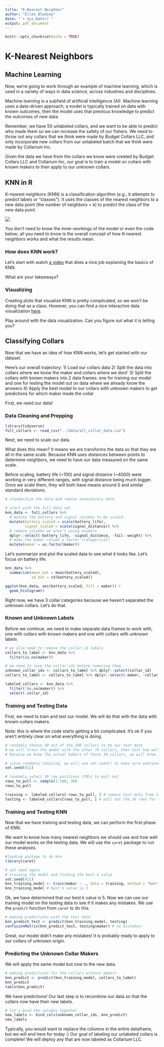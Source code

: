 ```yaml
---
title: "K-Nearest Neighbor"
author: "Ellen Bledsoe"
date: "`r Sys.Date()`"
output: pdf_document
---
```


```r
knitr::opts_chunk$set(echo = TRUE)
```

# K-Nearest Neighbors

## Machine Learning

Now, we're going to work through an example of machine learning, which is used in a variety of ways in data science, across industries and disciplines.

Machine learning is a subfield of artificial intelligence (AI). Machine learning uses a data-driven approach; a model is typically trained on data with known outcomes, then the model uses that previous knowledge to predict the outcomes of new data.

Remember, we have 50 unlabeled collars, and we want to be able to predict who made them so we can increase the safety of our fishers. We need to throw out any collars that we think were made by Budget Collars LLC, and only incorporate new collars from our unlabeled batch that we think were made by Collarium Inc.

Given the data we have from the collars we know were created by Budget Collars LLC and Collarium Inc, our goal is to train a model on collars with known makers to then apply to our unknown collars.

## KNN in R

K-nearest neighbors (KNN) is a classification algorithm (e.g., it attempts to predict labels or "classes"). It uses the classes of the nearest neighbors to a new data point (the number of neighbors = k) to predict the class of the new data point.

![](nearest_neighbor.gif)

You don't need to know the inner-workings of the model or even the code below; all you need to know is the overall concept of how K-nearest neighbors works and what the results mean.

### How does KNN work?

Let's start with watch [a video](https://www.youtube.com/watch?v=MDniRwXizWo&ab_channel=AugmentedStartups) that does a nice job explaining the basics of KNN.

What are your takeaways?

### Visualizing

Creating plots that visualize KNN is pretty complicated, so we won't be doing that as a class. However, you can find a nice interactive data visualization [here](http://vision.stanford.edu/teaching/cs231n-demos/knn/).

Play around with the data visualization. Can you figure out what it is telling you?

## Classifying Collars

Now that we have an idea of how KNN works, let's get started with our dataset.

Here's our overall trajectory: 1) Load our collars data 2) Split the data into collars where we know the maker and collars where we dont' 3) Split the collars with known makers into 2 data frames: one for training our model and one for testing the model out on data where we already know the answers 4) Apply the best model to our collars with unknown makers to get predictions for which maker made the collar

First, we need our data!

### Data Cleaning and Prepping

```r
library(tidyverse)
full_collars <- read_csv("../data/all_collar_data.csv")
```

Next, we need to scale our data.

What does this mean? It means we are transforms the data so that they are all in the same scale. Because KNN uses distances between points to determine neighbors, we need to have our data measured on the same scale.

Before scaling, battery life (\~100) and signal distance (\~4000) were working in very different ranges, with signal distance being much bigger. Once we scale them, they will both have means around 0 and similar standard deviations.

```r
# standardize the data and remove unnecessary data

# start with the full data set
knn_data <- full_collars %>%
  # mutate the battery and signal columns to be scaled
  mutate(battery_scaled = scale(battery_life),
         signal_scaled = scale(signal_distance)) %>%
  # remove columns we aren't using anymore
  dplyr::select(-battery_life, -signal_distance, -fail:-weight) %>% 
  # make the maker column a factor (categorical)
  mutate(maker = as.factor(maker))

```

Let's summarize and plot the scaled data to see what it looks like. Let's focus on battery life.

```r
knn_data %>% 
  summarise(mean_bat = mean(battery_scaled),
            sd_bat = sd(battery_scaled))

ggplot(knn_data, aes(battery_scaled, fill = maker)) +
  geom_histogram()
```

Right now, we have 3 collar categories because we haven't separated the unknown collars. Let's do that.

### Known and Unknown Labels

Before we continue, we need to make separate data frames to work with, one with collars with known makers and one with collars with unknown labels

```r
# we also need to remove the collar_id labels
collars_to_label <- knn_data %>%
  filter(is.na(maker))

# we need to save the collar ids before removing them
unknown_collar_ids <- collars_to_label %>% dplyr::select(collar_id)
collars_to_label <- collars_to_label %>% dplyr::select(-maker, -collar_id)

labeled_collars <- knn_data %>%
  filter(!is.na(maker)) %>% 
  select(-collar_id)

```

### Training and Testing Data

First, we need to train and test our model. We will do that with the data with known collars makers.

Note: this is where the code starts getting a bit complicated. It's ok if you aren't entirely clear on what everything is doing.

```r
# randomly choose 30 out of the 100 collars to be our test data
# we will train the model with the other 70 collars, then test how well that model does using the 30 collars we held back
# because we know the actual makers of those 30 collars, we will know if our model made any mistakes

# since randomly choosing, we will use set.seed() to make sure everyone is getting the same values
set.seed(411)

# randomly select 30 row positions (70%) to pull out
rows_to_pull <- sample(1:100, 30)
rows_to_pull

training <- labeled_collars[-rows_to_pull, ] # remove test data from labeled collars
testing <- labeled_collars[rows_to_pull, ] # pull out the 30 rows for testing

```

### Training and Testing KNN

Now that we have training and testing data, we can perform the first phase of KNN.

We want to know how many nearest neighbors we should use and how well our model works on the testing data. We will use the `caret` package to run these analyses.

```r
#loading package to do knn
library(caret)

# set seed again
# training the model and finding the best k value
set.seed(411)
knn_training_model <- train(maker ~ ., data = training, method = "knn")
knn_training_model # best k value is 5
```

Ok, we have determined that our best k value is 5. Now we can use our training model on the testing data to see if it makes any mistakes. We use the `predict` function from `caret` to do this.

```r
# making predictions with the test data
knn_predict_test <- predict(knn_training_model, testing)
confusionMatrix(knn_predict_test, testing$maker) # no mistakes!
```

Great, our model didn't make any mistakes! It is probably ready to apply to our collars of unknown origin.

### Predicting the Unknown Collar Makers

We will apply the same model but now to the new data.

```r
# making predictions for the collars without makers
knn_predict <- predict(knn_training_model, collars_to_label)
knn_predict
table(knn_predict)
```

We have predictions! Our last step is to recombine our data so that the collars now have their new labels.

```r
# let's bind the columns together
new_labels <- bind_cols(unknown_collar_ids, knn_predict)
new_labels
```

Typically, you would want to replace the columns in the entire dataframe, but we will end here for today :) Our goal of labeling our unlabeled collars is complete! We will deploy any that are now labeled as Collarium LLC.
